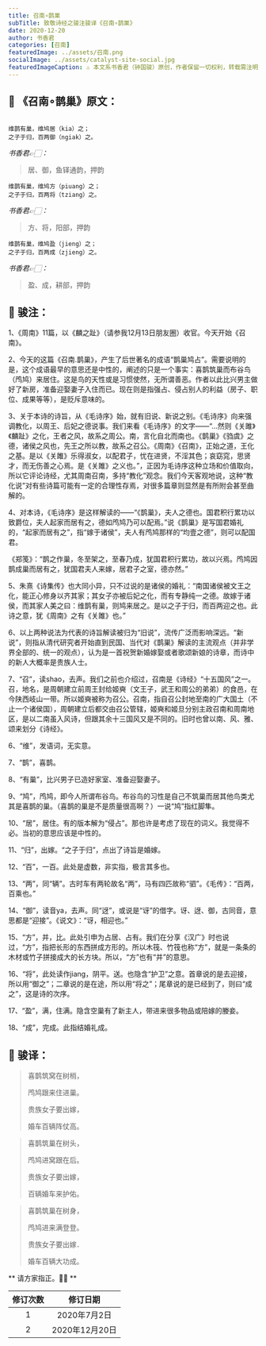 ```yaml
---
title: 召南∘鹊巣
subTitle: 致敬诗经之骏注骏译《召南∘鹊巣》 
date: 2020-12-20 
author: 书香君
categories: [召南]
featuredImage: ../assets/召南.png
socialImage: ../assets/catalyst-site-social.jpg
featuredImageCaption: ⚠️️ 本文系书香君（钟国骏）原创，作者保留一切权利，转载需注明出处。
---
```


## 🌼 《召南∘鹊巢》原文：
```

维鹊有巢，维鸠居（kia）之；
之子于归，百两御（ngiak）之。

```
*书香君👉🏻：* 

> 居、御，鱼铎通韵，押韵

```
维鹊有巢，维鸠方（piuang）之；
之子于归，百两将（tziang）之。

```
*书香君👉🏻：* 

> 方、将，阳部，押韵

```
维鹊有巢，维鸠盈（jieng）之；
之子于归，百两成（zjieng）之。

```
*书香君👉🏻：* 

> 盈、成，耕部，押韵

## 🍁️ 骏注：

1、《周南》11篇，以《麟之趾》（请参我12月13日朋友圈）收官。今天开始《召南》。

2、今天的这篇《召南.鹊巢》，产生了后世著名的成语“鹊巢鸠占”。需要说明的是，这个成语最早的意思还是中性的，阐述的只是一个事实：喜鹊筑巢而布谷鸟（鸤鸠）来居住。这是鸟的天性或是习惯使然，无所谓善恶。作者以此比兴男主做好了新房，准备迎娶妻子入住而已。现在则是指强占、侵占别人的利益（房子、职位、成果等等），是贬斥意味的。

3、关于本诗的诗旨，从《毛诗序》始，就有旧说、新说之别。《毛诗序》向来强调教化，以周王、后妃之德说事。我们来看《毛诗序》的文字——“…然则《关雎》《麟趾》之化，王者之风，故系之周公。南，言化自北而南也。《鹊巢》《驺虞》之德，诸侯之风也，先王之所以教，故系之召公。《周南》《召南》，正始之道，王化之基。是以《关雎》乐得淑女，以配君子，忧在进贤，不淫其色；哀窈窕，思贤才，而无伤善之心焉。是《关雎》之义也。”，正因为毛诗序这种立场和价值取向，所以它评论诗经，尤其周南召南，多持“教化”观念。我们今天客观地说，这种“教化说”对有些诗篇可能有一定的合理性存焉，对很多篇章则显然是有所附会甚至曲解的。

4、对本诗，《毛诗序》是这样解读的——“《鹊巢》，夫人之德也。国君积行累功以致爵位，夫人起家而居有之，德如鸤鸠乃可以配焉。”说《鹊巢》是写国君婚礼的，“起家而居有之”，指“嫁于诸侯”，夫人有鸤鸠那样的“均壹之德”，则可以配国君。

《郑笺》：“鹊之作巢，冬至架之，至春乃成，犹国君积行累功，故以兴焉。鸤鸠因鹊成巢而居有之，犹国君夫人来嫁，居君子之室，德亦然。”

5、朱熹《诗集传》也大同小异，只不过说的是诸侯的婚礼：“南国诸侯被文王之化，能正心修身以齐其家；其女子亦被后妃之化，而有专静纯一之德。故嫁于诸侯，而其家人美之曰：维鹊有巢，则鸠来居之。是以之子于归，而百两迎之也。此诗之意，犹《周南》之有《关雎》也。”

6、以上两种说法为代表的诗旨解读被归为“旧说”，流传广泛而影响深远。“新说”，则指从清代研究者开始直到民国、当代对《鹊巣》解读的主流观点（并非学界全部的、统一的观点），认为是一首祝贺新婚嫁娶或者歌颂新娘的诗章，而诗中的新人大概率是贵族人士。

7、“召”，读shao，去声。我们之前也介绍过，召南是《诗经》“十五国风”之一。召，地名，是周朝建立前周王封给姬奭（文王子，武王和周公的弟弟）的食邑，在今陕西岐山一带。所以姬奭被称为召公。召南，指自召公封地至南的广大国土（不止一个诸侯国），周朝建立后都交由召公管辖，姬奭和姬旦分别主政召南和周南地区，是以二南虽入风诗，但跟其余十三国风又是不同的。旧时也曾以南、风、雅、颂来划分《诗经》。

6、“维”，发语词，无实意。

7、“鹊”，喜鹊。

8、“有巢”，比兴男子已造好家室、准备迎娶妻子。

9、“鸠”，鸤鸠，即今人所谓布谷鸟。布谷鸟的习性是自己不筑巢而居其他鸟类尤其是喜鹊的巢。（喜鹊的巢是不是质量很高啊？）一说“鸠”指红脚隼。

10、“居”，居住。有的版本解为“侵占”。那也许是考虑了现在的词义。我觉得不必。当初的意思应该是中性的。

11、“归”，出嫁。“之子于归”，点出了诗旨是婚嫁。

12、“百”，一百。此处是虚数，非实指，极言其多也。

13、“两”，同“辆”。古时车有两轮故名“两”，马有四匹故称“驷”。《毛传》：“百两，百乘也。”

14、“御”，读音ya，去声。同“迓”，或说是“讶”的借字。讶、迓、御，古同音，意思都是“迎接”。《说文》：“讶，相迎也。”

15、“方”，并，比。此处引申为占居、占有。我们在分享《汉广》时也说过，“方”，指把长形的东西拼成方形的。所以木筏、竹筏也称“方”，就是一条条的木材或竹子拼接成大的长方块。所以，“方”也有“并”的意思。

16、“将”，此处读作jiang，阴平。送。也隐含“护卫”之意。首章说的是去迎接，所以用“御之”；二章说的是在途，所以用“将之”；尾章说的是已经到了，则曰“成之”，这是诗的次序。

17、“盈”，满，住满。隐含空巢有了新主人，带进来很多物品或陪嫁的媵妾。

18、“成”，完成。此指结婚礼成。

## 🍁️ 骏译：

> 喜鹊筑窝在树梢，
> 
> 鸤鸠跟来住进巢。
> 
> 贵族女子要出嫁，
> 
> 婚车百辆阵仗高。

> 喜鹊筑巢在树头，
> 
> 鸤鸠进窝跟在后。
> 
> 贵族女子要出嫁，
> 
> 百辆婚车来护佑。

> 喜鹊筑巢在树身，
> 
> 鸤鸠进来满登登。
> 
> 贵族女子要出嫁．
> 
> 婚车百辆大功成。

** 请方家指正。🙏🏻 **

| 修订次数      | 修订日期 | 
|   :----: |    :----:   | 
| 1    | 2020年7月2日       | 
| 2    | 2020年12月20日       | 
